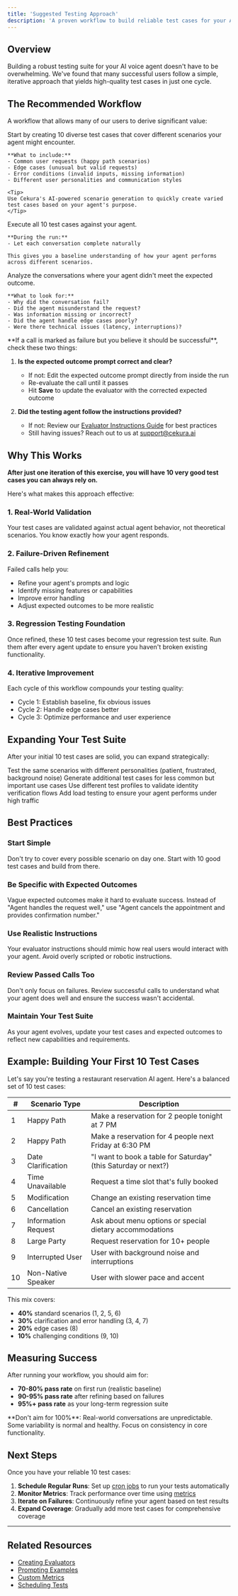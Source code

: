 ```yaml
---
title: 'Suggested Testing Approach'
description: 'A proven workflow to build reliable test cases for your AI voice agents'
---
```


## Overview

Building a robust testing suite for your AI voice agent doesn't have to be overwhelming. We've found that many successful users follow a simple, iterative approach that yields high-quality test cases in just one cycle.

## The Recommended Workflow

A workflow that allows many of our users to derive significant value:

<Steps>
  <Step title="Generate 10 test cases">
    Start by creating 10 diverse test cases that cover different scenarios your agent might encounter.

    **What to include:**
    - Common user requests (happy path scenarios)
    - Edge cases (unusual but valid requests)
    - Error conditions (invalid inputs, missing information)
    - Different user personalities and communication styles

    <Tip>
    Use Cekura's AI-powered scenario generation to quickly create varied test cases based on your agent's purpose.
    </Tip>
  </Step>

  <Step title="Run them">
    Execute all 10 test cases against your agent.

    **During the run:**
    - Let each conversation complete naturally

    This gives you a baseline understanding of how your agent performs across different scenarios.
  </Step>

  <Step title="Review the failed calls">
    Analyze the conversations where your agent didn't meet the expected outcome.

    **What to look for:**
    - Why did the conversation fail?
    - Did the agent misunderstand the request?
    - Was information missing or incorrect?
    - Did the agent handle edge cases poorly?
    - Were there technical issues (latency, interruptions)?
  </Step>
</Steps>
<Note>
**If a call is marked as failure but you believe it should be successful**, check these two things:

1. **Is the expected outcome prompt correct and clear?**
    - If not: Edit the expected outcome prompt directly from inside the run
    - Re-evaluate the call until it passes
    - Hit **Save** to update the evaluator with the corrected expected outcome

2. **Did the testing agent follow the instructions provided?**
    - If not: Review our [Evaluator Instructions Guide](/documentation/guides/prompting#scenario-examples) for best practices
    - Still having issues? Reach out to us at [support@cekura.ai](mailto:support@cekura.ai)
</Note>

## Why This Works

**After just one iteration of this exercise, you will have 10 very good test cases you can always rely on.**

Here's what makes this approach effective:

### 1. Real-World Validation
Your test cases are validated against actual agent behavior, not theoretical scenarios. You know exactly how your agent responds.

### 2. Failure-Driven Refinement
Failed calls help you:
- Refine your agent's prompts and logic
- Identify missing features or capabilities
- Improve error handling
- Adjust expected outcomes to be more realistic

### 3. Regression Testing Foundation
Once refined, these 10 test cases become your regression test suite. Run them after every agent update to ensure you haven't broken existing functionality.

### 4. Iterative Improvement
Each cycle of this workflow compounds your testing quality:
- Cycle 1: Establish baseline, fix obvious issues
- Cycle 2: Handle edge cases better
- Cycle 3: Optimize performance and user experience

## Expanding Your Test Suite

After your initial 10 test cases are solid, you can expand strategically:

<CardGroup cols={2}>
  <Card title="Add Personality Variations" icon="masks-theater">
    Test the same scenarios with different personalities (patient, frustrated, background noise)
  </Card>
  <Card title="Cover More Scenarios" icon="list-check">
    Generate additional test cases for less common but important use cases
  </Card>
  <Card title="Test Profile Variations" icon="id-card">
    Use different test profiles to validate identity verification flows
  </Card>
  <Card title="Stress Testing" icon="gauge-high">
    Add load testing to ensure your agent performs under high traffic
  </Card>
</CardGroup>

## Best Practices

### Start Simple
Don't try to cover every possible scenario on day one. Start with 10 good test cases and build from there.

### Be Specific with Expected Outcomes
Vague expected outcomes make it hard to evaluate success. Instead of "Agent handles the request well," use "Agent cancels the appointment and provides confirmation number."

### Use Realistic Instructions
Your evaluator instructions should mimic how real users would interact with your agent. Avoid overly scripted or robotic instructions.

### Review Passed Calls Too
Don't only focus on failures. Review successful calls to understand what your agent does well and ensure the success wasn't accidental.

### Maintain Your Test Suite
As your agent evolves, update your test cases and expected outcomes to reflect new capabilities and requirements.

## Example: Building Your First 10 Test Cases

Let's say you're testing a restaurant reservation AI agent. Here's a balanced set of 10 test cases:

| # | Scenario Type | Description |
|---|---------------|-------------|
| 1 | Happy Path | Make a reservation for 2 people tonight at 7 PM |
| 2 | Happy Path | Make a reservation for 4 people next Friday at 6:30 PM |
| 3 | Date Clarification | "I want to book a table for Saturday" (this Saturday or next?) |
| 4 | Time Unavailable | Request a time slot that's fully booked |
| 5 | Modification | Change an existing reservation time |
| 6 | Cancellation | Cancel an existing reservation |
| 7 | Information Request | Ask about menu options or special dietary accommodations |
| 8 | Large Party | Request reservation for 10+ people |
| 9 | Interrupted User | User with background noise and interruptions |
| 10 | Non-Native Speaker | User with slower pace and accent |

This mix covers:
- **40%** standard scenarios (1, 2, 5, 6)
- **30%** clarification and error handling (3, 4, 7)
- **20%** edge cases (8)
- **10%** challenging conditions (9, 10)

## Measuring Success

After running your workflow, you should aim for:

- **70-80% pass rate** on first run (realistic baseline)
- **90-95% pass rate** after refining based on failures
- **95%+ pass rate** as your long-term regression suite

<Warning>
**Don't aim for 100%**: Real-world conversations are unpredictable. Some variability is normal and healthy. Focus on consistency in core functionality.
</Warning>

## Next Steps

Once you have your reliable 10 test cases:

1. **Schedule Regular Runs**: Set up [cron jobs](/documentation/guides/cronjob) to run your tests automatically
2. **Monitor Metrics**: Track performance over time using [metrics](/documentation/key-concepts/metrics/overview)
3. **Iterate on Failures**: Continuously refine your agent based on test results
4. **Expand Coverage**: Gradually add more test cases for comprehensive coverage

---

## Related Resources

- [Creating Evaluators](/documentation/key-concepts/evaluators/overview)
- [Prompting Examples](/documentation/guides/prompting)
- [Custom Metrics](/documentation/key-concepts/metrics/custom-metrics)
- [Scheduling Tests](/documentation/guides/cronjob)
